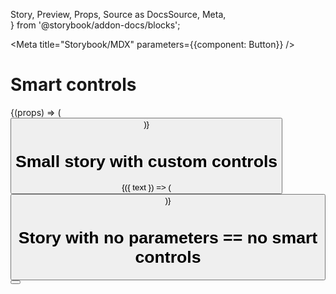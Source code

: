   Story,
  Preview,
  Props,
  Source as DocsSource,
  Meta,  
} from '@storybook/addon-docs/blocks';


<Meta title="Storybook/MDX" parameters={{component: Button}} />

# Smart controls

<Story id="." />

<Source id="." />

<DocsSource id="." />

<Props of={Button} />


<Preview>
  <Story name="smart story">
    {(props) => (
      <Button label="default" {...props}/>
    )}  
  </Story>
</Preview>


# Small story with custom controls

<Preview>
  <Story name="small story" 
    parameters={{ controls: {
        text: {type: 'text', value: 'Hello'},
      }  
    }}
    >
    {({ text }) => (
      <Button label={text}/>
    )}  
  </Story>
</Preview>

<ControlsEditorsTable name="small story" />

# Story with no parameters == no smart controls

<Preview>
  <Story name="no controls" parameters={{ addonControls: { smart: false }}}>
      <Button label="Hello"/>
  </Story>
</Preview>

